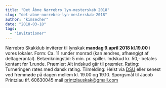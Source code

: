 ```yaml
---
title: "Det Åbne Nørrebro lyn-mesterskab 2018"
slug: "det-abne-norrebro-lyn-mesterskab-2018"
author: "kimsecher"
date: "2018-03-18"
tags: 
  - "invitationer"
---
```


Nørrebro Skakklub inviterer til lynskak **mandag 9.april 2018 kl.19.00** i vores lokaler. Form: Ca. 11 runder monrad (kan ændres, afhængigt af deltagerantal). Betænkningstid: 5 min. pr. spiller. Indskud kr. 50,- betales kontant før 1.runde. Præmier: Alt indskud går til præmier. Rating: Turneringen rates med dansk rating. Tilmelding: Helst via [DSU](https://turnering.skak.dk/TournamentActive/Details?tourId=24988) eller senest ved fremmøde på dagen mellem kl. 19.00 og 19.10. Spørgsmål til Jacob Printzlau tlf. 60630045 mail printzlauskak@gmail.com
